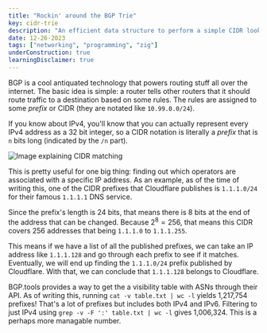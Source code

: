 ```yaml
---
title: "Rockin' around the BGP Trie"
key: cidr-trie
description: "An efficient data structure to perform a simple CIDR lookups"
date: 12-26-2023
tags: ["networking", "programming", "zig"]
underConstruction: true
learningDisclaimer: true
---
```




BGP is a cool antiquated technology that powers routing
stuff all over the internet. The basic idea is simple: a router
tells other routers that it should route traffic to a destination
based on some rules. The rules are assigned to some *prefix* or
CIDR (they are notated like `10.99.0.0/24`).

If you know about IPv4, you'll know that you can actually represent
every IPv4 address as a 32 bit integer, so a CIDR notation is literally
a *prefix* that is `n` bits long (indicated by the `/n` part).

<Image src={cidrImage} alt="Image explaining CIDR matching" />

This is pretty useful for one big thing: finding out which operators are
associated with a specific IP address. As an example, as of the time of
writing this, one of the CIDR prefixes that Cloudflare
<Ext href="https://bgp.tools/prefix/1.1.1.0/24">publishes</Ext> is
`1.1.1.0/24` for their famous `1.1.1.1` DNS service.

Since the prefix's length is 24 bits, that means there is 8 bits at the
end of the address that can be changed. Because $2^8 = 256$, that means
this CIDR covers 256 addresses that being `1.1.1.0` to `1.1.1.255`.

This means if we have a list of all the published prefixes, we can take
an IP address like `1.1.1.128` and go through each prefix to see if it matches.
Eventually, we will end up finding the `1.1.1.0/24` prefix  published by
Cloudflare. With that, we can conclude that `1.1.1.128` belongs to Cloudflare.

BGP.tools provides a way to get the a visibility table with ASNs through
<Ext href="https://bgp.tools/kb/api">their API</Ext>. As of writing this,
running `cat -v table.txt | wc -l` yields 1,217,754 prefixes! That's a lot 
of prefixes but includes both IPv4 and IPv6. Filtering to just IPv4 using
`grep -v -F ':' table.txt | wc -l` gives 1,006,324. This is a perhaps more
managable number.
